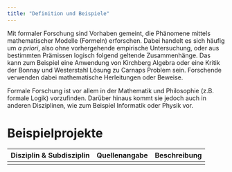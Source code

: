 ```yaml
---
title: "Definition und Beispiele"
---
```


Mit formaler Forschung sind Vorhaben gemeint, die Phänomene mittels mathematischer Modelle (Formeln) erforschen. Dabei handelt es sich häufig um *a priori*, also ohne vorhergehende empirische Untersuchung, oder aus bestimmten Prämissen logisch folgend geltende Zusammenhänge. Das kann zum Beispiel eine Anwendung von Kirchberg Algebra oder eine Kritik der Bonnay und Westerstahl Lösung zu Carnaps Problem sein. Forschende verwenden dabei mathematische Herleitungen oder Beweise.

Formale Forschung ist vor allem in der Mathematik und Philosophie (z.B. formale Logik) vorzufinden. Darüber hinaus kommt sie jedoch auch in anderen Disziplinen, wie zum Beispiel Informatik oder Physik vor.

# Beispielprojekte

| Disziplin & Subdisziplin | Quellenangabe | Beschreibung |
|--------------------------|---------------|--------------|
|                          |               |              |
